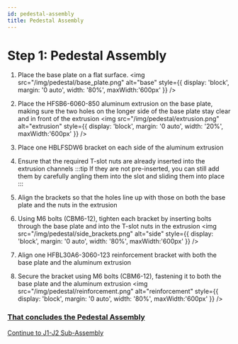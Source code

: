 ```yaml
---
id: pedestal-assembly
title: Pedestal Assembly
---
```


# Step 1: Pedestal Assembly

1. Place the base plate on a flat surface.
<img src="/img/pedestal/base_plate.png" alt="base" style={{ display: 'block', margin: '0 auto', width: '80%', maxWidth:'600px' }} />



2. Place the HFSB6-6060-850 aluminum extrusion on the base plate, making sure the two holes on the longer side of the base plate stay clear and in front of the extrusion
<img src="/img/pedestal/extrusion.png" alt="extrusion" style={{ display: 'block', margin: '0 auto', width: '20%', maxWidth:'600px' }} />

3. Place one HBLFSDW6 bracket on each side of the aluminum extrusion
4. Ensure that the required T-slot nuts are already inserted into the extrusion channels
:::tip
If they are not pre-inserted, you can still add them by carefully angling them into the slot and sliding them into place
:::
5. Align the brackets so that the holes line up with those on both the base plate and the nuts in the extrusion
6. Using M6 bolts (CBM6-12), tighten each bracket by inserting bolts through the base plate and into the T-slot nuts in the extrusion
<img src="/img/pedestal/side_brackets.png" alt="side" style={{ display: 'block', margin: '0 auto', width: '80%', maxWidth:'600px' }} />

7. Align one HFBL30A6-3060-123 reinforcement bracket with both the base plate and the aluminum extrusion
8. Secure the bracket using M6 bolts (CBM6-12), fastening it to both the base plate and the aluminum extrusion
<img src="/img/pedestal/reinforcement.png" alt="reinforcement" style={{ display: 'block', margin: '0 auto', width: '80%', maxWidth:'600px' }} />

<h3><u>That concludes the Pedestal Assembly</u></h3>

[Continue to J1-J2 Sub-Assembly](./j1j2)
